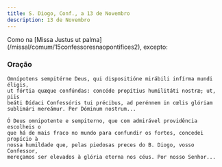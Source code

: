 ```yaml
---
title: S. Diogo, Conf., a 13 de Novembro
description: 13 de Novembro
---
```


<aside>
  Como na [Missa Justus ut palma](/missal/comum/15confessoresnaopontifices2),
  excepto:
</aside>

### Oração

<div class="side-by-side not-content">

    Omnípotens sempitérne Deus, qui dispositióne mirábili infírma mundi éligis,
    ut fórtia quæque confúndas: concéde propítius humilitáti nostræ; ut, piis
    beáti Dídaci Confessóris tui précibus, ad perénnem in cœlis glóriam
    sublimári mereámur. Per Dóminum nostrum...

    Ó Deus omnipotente e sempiterno, que com admirável providência escolheis o
    que há de mais fraco no mundo para confundir os fortes, concedei propício à
    nossa humildade que, pelas piedosas preces do B. Diogo, vosso Confessor,
    mereçamos ser elevados à glória eterna nos céus. Por nosso Senhor...

</div>
